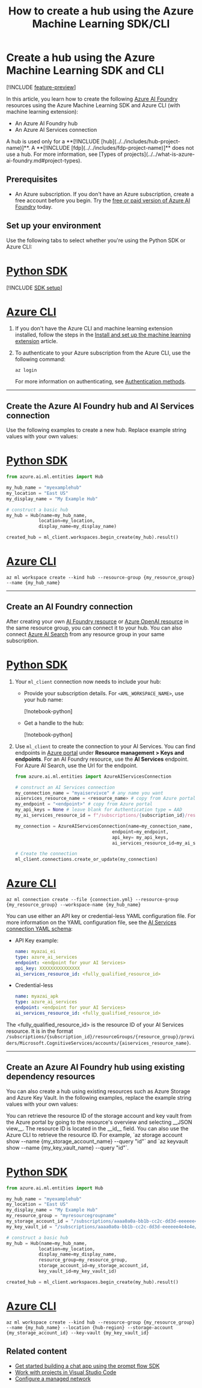 ﻿---
title: "How to create a hub using the Azure Machine Learning SDK/CLI"
description: This article provides instructions on how to create an Azure AI Foundry hub using the Azure Machine Learning SDK and Azure CLI extension.
---

# Create a hub using the Azure Machine Learning SDK and CLI

[!INCLUDE [feature-preview](../../includes/feature-preview)]

In this article, you learn how to create the following [Azure AI Foundry](https://ai.azure.com/?cid=learnDocs) resources using the Azure Machine Learning SDK and Azure CLI (with machine learning extension):
- An Azure AI Foundry hub
- An Azure AI Services connection

<Note>
A hub is used only for a **[!INCLUDE [hub](../../includes/hub-project-name)]**. A **[!INCLUDE [fdp](../../includes/fdp-project-name)]** does not use a hub. For more information, see [Types of projects](../../what-is-azure-ai-foundry.md#project-types).
</Note>

## Prerequisites

- An Azure subscription. If you don't have an Azure subscription, create a free account before you begin. Try the [free or paid version of Azure AI Foundry](https://azure.microsoft.com/free/) today.

## Set up your environment

Use the following tabs to select whether you're using the Python SDK or Azure CLI:

# [Python SDK](#tab/python)

[!INCLUDE [SDK setup](../../includes/development-environment-config)]

# [Azure CLI](#tab/azurecli)

1. If you don't have the Azure CLI and machine learning extension installed, follow the steps in the [Install and set up the machine learning extension](/azure/machine-learning/how-to-configure-cli) article.

1. To authenticate to your Azure subscription from the Azure CLI, use the following command:

    ```azurecli
    az login
    ```

    For more information on authenticating, see [Authentication methods](/cli/azure/authenticate-azure-cli).

---

## Create the Azure AI Foundry hub and AI Services connection

Use the following examples to create a new hub. Replace example string values with your own values:

# [Python SDK](#tab/python)

```Python
from azure.ai.ml.entities import Hub

my_hub_name = "myexamplehub"
my_location = "East US"
my_display_name = "My Example Hub"

# construct a basic hub
my_hub = Hub(name=my_hub_name, 
            location=my_location,
            display_name=my_display_name)

created_hub = ml_client.workspaces.begin_create(my_hub).result()

```

# [Azure CLI](#tab/azurecli)

```azurecli
az ml workspace create --kind hub --resource-group {my_resource_group} --name {my_hub_name}
```

---

## Create an AI Foundry connection

After creating your own [AI Foundry resource](../../../ai-services/multi-service-resource.md?context=%2Fazure%2Fai-foundry%2Fcontext%2Fcontext) or [Azure OpenAI resource](../../openai/how-to/create-resource) in the same resource group, you can connect it to your hub. You can also connect [Azure AI Search](../../../search/search-create-service-portal) from any resource group in your same subscription.

# [Python SDK](#tab/python)

1. Your `ml_client` connection now needs to include your hub:

    * Provide your subscription details.  For `<AML_WORKSPACE_NAME>`, use your hub name:
    
        [!notebook-python[](~/azureml-examples-main/sdk/python/resources/connections/connections.ipynb?name=details)]

    * Get a handle to the hub:

        [!notebook-python[](~/azureml-examples-main/sdk/python/resources/connections/connections.ipynb?name=ml_client)]

2. Use `ml_client` to create the connection to your AI Services.  You can find endpoints in [Azure portal](https://portal.azure.com) under **Resource management > Keys and endpoints**. For an AI Foundry resource, use the **AI Services** endpoint. For Azure AI Search, use the Url for the endpoint.

    ```python
    from azure.ai.ml.entities import AzureAIServicesConnection

    # construct an AI Services connection
    my_connection_name = "myaiservivce" # any name you want
    aiservices_resource_name = <resource_name> # copy from Azure portal
    my_endpoint = "<endpoint>" # copy from Azure portal
    my_api_keys = None # leave blank for Authentication type = AAD
    my_ai_services_resource_id = f"/subscriptions/{subscription_id}/resourceGroups/{resource_group}/providers/Microsoft.CognitiveServices/accounts/{aiservices_resource_name}"

    my_connection = AzureAIServicesConnection(name=my_connection_name,
                                        endpoint=my_endpoint, 
                                        api_key= my_api_keys,
                                        ai_services_resource_id=my_ai_services_resource_id)

    # Create the connection
    ml_client.connections.create_or_update(my_connection)
    ```

# [Azure CLI](#tab/azurecli)

```azurecli
az ml connection create --file {connection.yml} --resource-group {my_resource_group} --workspace-name {my_hub_name}
```

You can use either an API key or credential-less YAML configuration file. For more information on the YAML configuration file, see the [AI Services connection YAML schema](/azure/machine-learning/reference-yaml-connection-ai-services):

- API Key example:

    ```yml
    name: myazai_ei
    type: azure_ai_services
    endpoint: <endpoint for your AI Services>
    api_key: XXXXXXXXXXXXXXX
    ai_services_resource_id: <fully_qualified_resource_id>
    ```

- Credential-less

    ```yml    
    name: myazai_apk
    type: azure_ai_services
    endpoint: <endpoint for your AI Services>
    ai_services_resource_id: <fully_qualified_resource_id>
    ```

The \<fully_qualified_resource_id\> is the resource ID of your AI Services resource. It is in the format `/subscriptions/{subscription_id}/resourceGroups/{resource_group}/providers/Microsoft.CognitiveServices/accounts/{aiservices_resource_name}`.

---

## Create an Azure AI Foundry hub using existing dependency resources

You can also create a hub using existing resources such as Azure Storage and Azure Key Vault. In the following examples, replace the example string values with your own values:

<Tip>
You can retrieve the resource ID of the storage account and key vault from the Azure portal by going to the resource's overview and selecting __JSON view__. The resource ID is located in the __id__ field. You can also use the Azure CLI to retrieve the resource ID. For example, `az storage account show --name {my_storage_account_name} --query "id"` and `az keyvault show --name {my_key_vault_name} --query "id"`.
</Tip>

# [Python SDK](#tab/python)

```Python
from azure.ai.ml.entities import Hub

my_hub_name = "myexamplehub"
my_location = "East US"
my_display_name = "My Example Hub"
my_resource_group = "myresourcegroupname"
my_storage_account_id = "/subscriptions/aaaa0a0a-bb1b-cc2c-dd3d-eeeeee4e4e4e/resourceGroups/myresourcegroupname/providers/Microsoft.Storage/storageAccounts/mystorageaccountname"
my_key_vault_id = "/subscriptions/aaaa0a0a-bb1b-cc2c-dd3d-eeeeee4e4e4e/resourceGroups/myresourcegroupname/providers/Microsoft.KeyVault/vaults/mykeyvaultname"

# construct a basic hub
my_hub = Hub(name=my_hub_name, 
            location=my_location,
            display_name=my_display_name,
            resource_group=my_resource_group,
            storage_account_id=my_storage_account_id,
            key_vault_id=my_key_vault_id)

created_hub = ml_client.workspaces.begin_create(my_hub).result()
```

# [Azure CLI](#tab/azurecli)

```azurecli
az ml workspace create --kind hub --resource-group {my_resource_group} --name {my_hub_name} --location {hub-region} --storage-account {my_storage_account_id} --key-vault {my_key_vault_id}
```


## Related content

- [Get started building a chat app using the prompt flow SDK](../../quickstarts/get-started-code)
- [Work with projects in Visual Studio Code](vscode)
- [Configure a managed network](../configure-managed-network.md?tabs=python)
